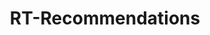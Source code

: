 ---
order: 1
title: RT-Recommendations
description:
    "Web app that recommends new movies and tv shows based on the user's preferences,
    including genres, ratings, platforms, and Rotten Tomatoes scores. All information is 
    freshly scraped from the Rotten Tomatoes website, ensuring relevant results. The app currently supports six
    different functions including the ability to get recommendations that are similar to a movie/show you enjoy!"
longDescription: 
    "I started this project in the summer of 2022, my original goal being to teach myself how to
    webscrape pages with Python. After writing the scraping modules, I wanted to make my project
    more accesible by turning it into a web app, so I taught myself the basics of Flask, HTML/CSS, and JS.
    Deploying the app posed a problem, however, as I hadn't thought about the system architecture at all
    and the http requests were timing out due to the long scraping tasks. On Heroku, I found a solution by 
    adding a worker dyno and using Redis to store job results as well as cache similar requests. I've been
    maintaining and upgrading the app ever since; I recently migrated the app to AWS Elastic Beanstalk and switched my task
    worker to Celery, and I'm planning on improving the frontend in the future."
thumbnail: rt_movie_recs.png
image: rt_movie_recs.png
skills: ["Flask", "HTML/CSS", "JavaScript", "Bulma", "Celery", "Redis", "Heroku", "AWS EB"]
pos: left
github_url: https://github.com/Danielpark1239/RT_Recommendations
site_url: https://www.rt-recs.com
---